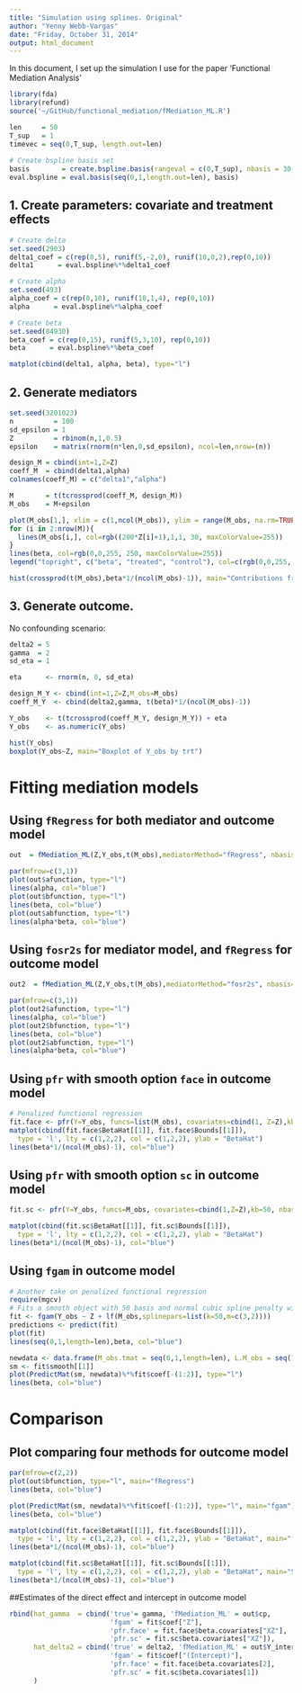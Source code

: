 ```yaml
---
title: "Simulation using splines. Original"
author: "Yenny Webb-Vargas"
date: "Friday, October 31, 2014"
output: html_document
---
```


In this document, I set up the simulation I use for the paper 'Functional Mediation Analysis'

```r
library(fda)
library(refund)
source('~/GitHub/functional_mediation/fMediation_ML.R')
```

```r
len     = 50
T_sup   = 1
timevec = seq(0,T_sup, length.out=len)
  
# Create bspline basis set
basis        = create.bspline.basis(rangeval = c(0,T_sup), nbasis = 30, norder=6)
eval.bspline = eval.basis(seq(0,1,length.out=len), basis)
```


## 1. Create parameters: covariate and treatment effects
```r
# Create delta
set.seed(2903)
delta1_coef = c(rep(0,5), runif(5,-2,0), runif(10,0,2),rep(0,10)) 
delta1      = eval.bspline%*%delta1_coef

# Create alpha
set.seed(493)
alpha_coef = c(rep(0,10), runif(10,1,4), rep(0,10)) 
alpha      = eval.bspline%*%alpha_coef

# Create beta
set.seed(84930)
beta_coef = c(rep(0,15), runif(5,3,10), rep(0,10)) 
beta      = eval.bspline%*%beta_coef

matplot(cbind(delta1, alpha, beta), type="l")
```

## 2. Generate mediators
```r

set.seed(3201023)
n          = 100
sd_epsilon = 1
Z          = rbinom(n,1,0.5)
epsilon    = matrix(rnorm(n*len,0,sd_epsilon), ncol=len,nrow=(n))

design_M = cbind(int=1,Z=Z)
coeff_M  = cbind(delta1,alpha)
colnames(coeff_M) = c("delta1","alpha")

M        = t(tcrossprod(coeff_M, design_M))
M_obs    = M+epsilon

plot(M_obs[1,], xlim = c(1,ncol(M_obs)), ylim = range(M_obs, na.rm=TRUE), main = "Mediator Functions \n with Errors", ylab = "Intensity", col = rgb((200*Z[1]+1),1,1, 30, maxColorValue = 255), type = "l")
for (i in 2:nrow(M)){ 
  lines(M_obs[i,], col=rgb((200*Z[i]+1),1,1, 30, maxColorValue=255))
}
lines(beta, col=rgb(0,0,255, 250, maxColorValue=255))
legend("topright", c("beta", "treated", "control"), col=c(rgb(0,0,255, 250, maxColorValue=255), rgb((201),1,1, 255, maxColorValue=255), rgb(1,1,1, 255, maxColorValue=255)), lty=1)

hist(crossprod(t(M_obs),beta*1/(ncol(M_obs)-1)), main="Contributions from each mediator\n to Y_obs")
```

## 3. Generate outcome.
No confounding scenario:
```r

delta2 = 5
gamma  = 2
sd_eta = 1

eta      <- rnorm(n, 0, sd_eta) 

design_M_Y <- cbind(int=1,Z=Z,M_obs=M_obs)
coeff_M_Y  <- cbind(delta2,gamma, t(beta)*1/(ncol(M_obs)-1))

Y_obs    <- t(tcrossprod(coeff_M_Y, design_M_Y)) + eta
Y_obs    <- as.numeric(Y_obs)

hist(Y_obs)
boxplot(Y_obs~Z, main="Boxplot of Y_obs by trt")
```

# Fitting mediation models

## Using `fRegress` for both mediator and outcome model
```r
out  = fMediation_ML(Z,Y_obs,t(M_obs),mediatorMethod="fRegress", nbasis=50,norder=6,lambda=1e-8, plot=TRUE)

par(mfrow=c(3,1))
plot(out$afunction, type="l")  
lines(alpha, col="blue")
plot(out$bfunction, type="l")  
lines(beta, col="blue")
plot(out$abfunction, type="l")  
lines(alpha*beta, col="blue")
```
## Using `fosr2s` for mediator model, and `fRegress` for outcome model
```r
out2  = fMediation_ML(Z,Y_obs,t(M_obs),mediatorMethod="fosr2s", nbasis=50,norder=6,lambda=1e-8, plot=TRUE)

par(mfrow=c(3,1))
plot(out2$afunction, type="l")  
lines(alpha, col="blue")
plot(out2$bfunction, type="l")  
lines(beta, col="blue")
plot(out2$abfunction, type="l")  
lines(alpha*beta, col="blue")
```


## Using `pfr` with smooth option `face` in outcome model
```r
# Penalized functional regression
fit.face <- pfr(Y=Y_obs, funcs=list(M_obs), covariates=cbind(1, Z=Z),kb=40, nbasis=26, smooth.option="fpca.face", pve=0.99, method="REML")
matplot(cbind(fit.face$BetaHat[[1]], fit.face$Bounds[[1]]),
  type = 'l', lty = c(1,2,2), col = c(1,2,2), ylab = "BetaHat")
lines(beta*1/(ncol(M_obs)-1), col="blue")
```

## Using `pfr` with smooth option `sc` in outcome model
```r
fit.sc <- pfr(Y=Y_obs, funcs=M_obs, covariates=cbind(1,Z=Z),kb=50, nbasis=20,smooth.option="fpca.sc", pve=0.99, method="REML")

matplot(cbind(fit.sc$BetaHat[[1]], fit.sc$Bounds[[1]]),
  type = 'l', lty = c(1,2,2), col = c(1,2,2), ylab = "BetaHat")
lines(beta*1/(ncol(M_obs)-1), col="blue")
```
## Using `fgam` in outcome model
```r
# Another take on penalized functional regression
require(mgcv)
# Fits a smooth object with 50 basis and normal cubic spline penalty with 2nd derivatives
fit <- fgam(Y_obs ~ Z + lf(M_obs,splinepars=list(k=50,m=c(3,2))))
predictions <- predict(fit)
plot(fit)
lines(seq(0,1,length=len),beta, col="blue")

newdata <- data.frame(M_obs.tmat = seq(0,1,length=len), L.M_obs = seq(1,1,length=len))
sm <- fit$smooth[[1]]
plot(PredictMat(sm, newdata)%*%fit$coef[-(1:2)], type="l")
lines(beta, col="blue")
```
# Comparison
## Plot comparing four methods for outcome model
```r
par(mfrow=c(2,2))
plot(out$bfunction, type="l", main="fRegress")  
lines(beta, col="blue")

plot(PredictMat(sm, newdata)%*%fit$coef[-(1:2)], type="l", main="fgam")
lines(beta, col="blue")

matplot(cbind(fit.face$BetaHat[[1]], fit.face$Bounds[[1]]),
  type = 'l', lty = c(1,2,2), col = c(1,2,2), ylab = "BetaHat", main="face")
lines(beta*1/(ncol(M_obs)-1), col="blue")

matplot(cbind(fit.sc$BetaHat[[1]], fit.sc$Bounds[[1]]),
  type = 'l', lty = c(1,2,2), col = c(1,2,2), ylab = "BetaHat", main="SC")
lines(beta*1/(ncol(M_obs)-1), col="blue")
```
##Estimates of the direct effect and intercept in outcome model
```r
rbind(hat_gamma  = cbind('true'= gamma, 'fMediation_ML' = out$cp, 
                         'fgam' = fit$coef["Z"], 
                         'pfr.face' = fit.face$beta.covariates["XZ"], 
                         'pfr.sc' = fit.sc$beta.covariates["XZ"]),  
      hat_delta2 = cbind('true' = delta2, 'fMediation_ML' = out$Y_intercept, 
                         'fgam' = fit$coef["(Intercept)"], 
                         'pfr.face' = fit.face$beta.covariates[2], 
                         'pfr.sc' = fit.sc$beta.covariates[1])
      )
```

